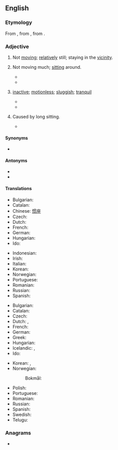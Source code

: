 ==English==

===Etymology===
{{PIE root|en|sed}}
From {{etyl|frm|en}} {{m|frm|sédentaire}}, from {{etyl|la|en}} {{m|la|sedentārius||sitting}}, from {{m|la|sedeō||I sit, I am seated}}.

===Adjective===
{{en-adj}}

# Not [[move|moving]]; [[relatively]] still; staying in the [[vicinity]].
#: {{ux|en|The oyster is a '''sedentary''' mollusk; the barnacles are '''sedentary''' crustaceans.}}
# {{lb|en|medicine|of a job, lifestyle, etc.}} Not moving much; [[sit]]ting around.
#* {{quote-book|author=Bishop Warburton|passage='''Sedentary''', scholastic sophists.}}
#* {{quote-book|author=Beaconsfield|passage=Any education that confined itself to '''sedentary''' pursuits was essentially imperfect.}}
# {{lb|en|obsolete}} [[inactive]]; [[motionless]]; [[sluggish]]; [[tranquil]]
#* {{quote-book|author=Milton|passage=The '''sedentary''' earth.}}
#* {{quote-magazine|magazine=Spectator|passage=The soul, considered abstractly from its passions, is of a remiss, '''sedentary''' nature.}}
# {{lb|en|obsolete}} Caused by long sitting.
#* {{quote-book|author=Milton|passage='''Sedentary''' numbness.}}

====Synonyms====
* {{l|en|settled}}

====Antonyms====
* {{l|en|migratory}}
* {{l|en|active}}

====Translations====
{{trans-top|not moving, not migratory}}
* Bulgarian: {{t|bg|оседнал}}
* Catalan: {{t+|ca|sedentari}}
* Chinese: [[惯座]]
* Czech: {{t|cs|usedlý|m}}
* Dutch: {{t+|nl|sedentair}}
* French: {{t+|fr|sédentaire}}
* German: {{t+|de|ortsgebunden}}
* Hungarian: {{t+|hu|helyhez kötött}}
* Ido: {{t+|io|sedentaria}}
{{trans-mid}}
* Indonesian: {{t|id|sambil duduk}}
* Irish: {{t|ga|neamhaistreach}}
* Italian: {{t+|it|sedentario}}
* Korean: {{t|ko|정착성}}
* Norwegian: {{t|nb|stillesittende}}
* Portuguese: {{t+|pt|sedentário}}
* Romanian: {{t+|ro|sedentar}}
* Russian: {{t+|ru|осе́длый}}
* Spanish: {{t+|es|sedentario}}
{{trans-bottom}}

{{trans-top|not moving much; sitting around}}
* Bulgarian: {{t+|bg|седящ}}
* Catalan: {{t+|ca|sedentari}}
* Czech: {{t+|cs|sedavý|m}}
* Dutch: {{t+|nl|sedentair}}, {{t+|nl|stilzittend}}
* French: {{t+|fr|sédentaire}}
* German: {{t+|de|sitzend}}
* Greek: {{t+|el|καθιστικός}}
* Hungarian: {{t+|hu|ülő}}
* Icelandic: {{t|is|kyrrsetu-}}, {{t|is|hreyfingarleysis-}}
* Ido: {{t+|io|sedentaria}}
{{trans-mid}}
* Korean: {{t+|ko|앉은뱅이}}, {{t|ko|앉은}}
* Norwegian:
*: Bokmål: {{t|nb|stillesittende}}
* Polish: {{t+|pl|siedzący|m}}
* Portuguese: {{t+|pt|sedentário}}
* Romanian: {{t+|ro|sedentar}}
* Russian: {{t+|ru|сидя́чий}}
* Spanish: {{t+|es|sedentario}}
* Swedish: {{t+|sv|stillasittande}}
* Telugu: {{t|te|కూర్చున్నట్టు చేసేపని}}
{{trans-bottom}}

===Anagrams===
* {{anagrams|en|yearnedst}}